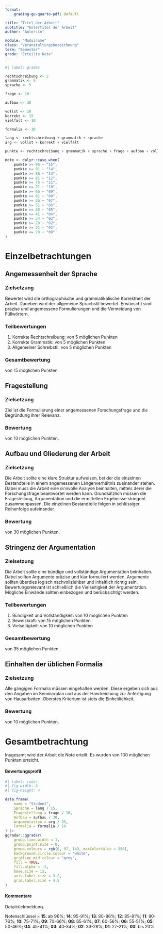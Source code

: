 ```yaml
---
format:
    grading-gu-quarto-pdf: default

title: "Titel der Arbeit"
subtitle: "Untertitel der Arbeit"
author: "Autor:in"

module: "Modulname"
class: "Veranstaltungsbezeichnung"
term: "Semester"
grade: "Erteilte Note"
---
```


```r
#| label: grades

rechtschreibung <- 5
grammatik <- 5
sprache <- 5

frage <- 10

aufbau <- 30

vollst <- 10
korrekt <- 15
vielfalt <- 10

formalia <- 10

lang <- rechtschreibung + grammatik + sprache
arg <- vollst + korrekt + vielfalt

punkte <- rechtschreibung + grammatik + sprache + frage + aufbau + vollst + korrekt + vielfalt + formalia

note <- dplyr::case_when(
	punkte >= 96 ~ "15",
	punkte >= 91 ~ "14",
	punkte >= 86 ~ "13",
	punkte >= 81 ~ "12",
	punkte >= 76 ~ "11",
	punkte >= 71 ~ "10",
	punkte >= 66 ~ "09",
	punkte >= 61 ~ "08",
	punkte >= 56 ~ "07",
	punkte >= 51 ~ "06",
	punkte >= 46 ~ "05",
	punkte >= 41 ~ "04",
	punkte >= 34 ~ "03",
	punkte >= 28 ~ "02",
	punkte >= 21 ~ "01",
	punkte <= 20 ~ "00"
)
```

# Einzelbetrachtungen

## Angemessenheit der Sprache

### Zielsetzung

Bewertet wird die orthographische und grammatikalische Korrektheit der Arbeit. Daneben wird der allgemeine Sprachstil bewertet. Erwünscht sind präzise und angemessene Formulierungen und die Vermeidung von Füllwörtern.

### Teilbewertungen

1. Korrekte Rechtschreibung: \textcolor{gublue}{`r rechtschreibung`} von 5 möglichen Punkten
2. Korrekte Grammatik: \textcolor{gublue}{`r grammatik`} von 5 möglichen Punkten
3. Allgemeiner Schreibstil: \textcolor{gublue}{`r sprache`} von 5 möglichen Punkten

### Gesamtbewertung

\textcolor{gublue}{\textbf{`r lang`}} von 15 möglichen Punkten.

## Fragestellung

### Zielsetzung

Ziel ist die Formulierung einer angemessenen Forschungsfrage und die Begründung ihrer Relevanz.

### Bewertung

\textcolor{gublue}{\textbf{`r frage`}} von 10 möglichen Punkten.

## Aufbau und Gliederung der Arbeit

### Zielsetzung

Die Arbeit sollte eine klare Struktur aufweisen, bei der die einzelnen Bestandteile in einem angemessenen Längenverhältnis zueinander stehen. Dabei muss die Arbeit eine sinnvolle Analyse beinhalten, mittels derer die Forschungsfrage beantwortet werden kann. Grundsätzlich müssen die Fragestellung, Argumentation und die ermittelten Ergebnisse stringent zusammenpassen. Die einzelnen Bestandteile folgen in schlüssiger Reihenfolge aufeinander.

### Bewertung

\textcolor{gublue}{\textbf{`r aufbau`}} von 30 möglichen Punkten.

## Stringenz der Argumentation

### Zielsetzung

Die Arbeit sollte eine bündige und vollständige Argumentation beinhalten. Dabei sollten Argumente präzise und klar formuliert werden. Argumente sollten überdies logisch nachvollziehbar und inhaltlich richtig sein. Bewertungsrelevant ist schließlich die Vielseitigkeit der Argumentation. Mögliche Einwände sollten einbezogen und berücksichtigt werden.

### Teilbewertungen

1. Bündigkeit und Vollständigkeit: \textcolor{gublue}{`r vollst`} von 10 möglichen Punkten
2. Beweiskraft: \textcolor{gublue}{`r korrekt`} von 15 möglichen Punkten
3. Vielseitigkeit: \textcolor{gublue}{`r vielfalt`} von 10 möglichen Punkten

### Gesamtbewertung

\textcolor{gublue}{\textbf{`r arg`}} von 35 möglichen Punkten.

## Einhalten der üblichen Formalia

### Zielsetzung

Alle gängigen Formalia müssen eingehalten werden. Diese ergeben sich aus den Angaben im Seminarplan und aus der Handreichung zur Anfertigung von Hausarbeiten. Oberstes Kriterium ist stets die Einheitlichkeit.

### Bewertung

\textcolor{gublue}{\textbf{`r formalia`}} von 10 möglichen Punkten.

\newpage

# Gesamtbetrachtung

Insgesamt wird der Arbeit die Note \textcolor{gublue}{\textbf{`r note`}} erteilt. Es wurden \textcolor{gublue}{\textbf{`r punkte`}} von 100 möglichen Punkten erreicht.

#### Bewertungsprofil

```r
#| label: radar
#| fig-width: 8
#| fig-height: 4

data.frame(
	name = "Student",
	Sprache = lang / 15,
	Fragestellung = frage / 10,
	Aufbau = aufbau / 30,
	Argumentation = arg / 35,
	Formalia = formalia / 10
) |>
ggradar::ggradar(
	group.line.width = 1,
	group.point.size = 0,
	group.colours = rgb(0, 97, 143, maxColorValue = 256),
	background.circle.colour = "white",
	gridline.mid.colour = "grey",
	fill = TRUE,
	fill.alpha = .3,
    base.size = 12,
    axis.label.size = 3.2,
    grid.label.size = 4.5
)
```

#### Kommentare

Detailrückmeldung.

\vfill

\begingroup
	\centering
	\raisebox{.5cm}{\wildcardb{Ort, Datum}}
	\hspace{1cm}
	\wildcard{Unterschrift}
	\par
\endgroup

\noindent\rule[7pt]{\linewidth}{0.4pt}

\small Notenschlüssel = **15**: ab 96%; **14**: 95-91%; **13**: 90-86%; **12**: 85-81%; **11**: 80-76%; **10**: 75-71%; **09**: 70-66%; **08**: 65-61%; **07**: 60-56%; **06**: 55-51%; **05**: 50-46%; **04**: 45-41%; **03**: 40-34%; **02**: 33-28%; **01**: 27-21%; **00**: bis 20%.